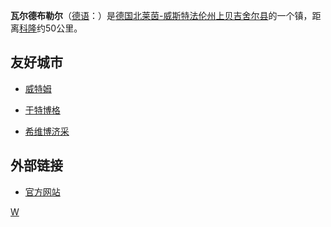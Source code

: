 {{Infobox Settlement
| name = 瓦尔德布勒尔<br/>Waldbröl
| image_skyline = Waldbröl-blick v markt.jpg
| imagesize = 250px
| image_caption = 
| image_flag = 
| image_shield = DEU Waldbroel COA.svg
| pushpin_map = Germany
| pushpin_label_position = bottom
| subdivision_type = 国家
| subdivision_name = {{GER}}
| subdivision_type1 = [[德国行政区划|州]]
| subdivision_name1 = [[北莱茵-威斯特法伦州|北莱茵-威斯特法伦州]]
| subdivision_type2 = [[德国行政区划|县]]
| subdivision_name2 =  [[上贝吉舍尔县|上贝吉舍尔县]]
| elevation_m = 300
| elevation_ft = 
| area_total_km2 = 63.02
| population_as_of = 2009年
| population_total = 19432
| population_density_km2 = auto
| timezone = [[CET|CET]]
| utc_offset = +1
| timezone_DST = [[CEST|CEST]]
| utc_offset_DST = +2
| latd = 50
| latm = 52
| lats = 44
| latNS = N
| longd = 7
| longm = 36
| longs = 54
| longEW = E
| website =  
}}
'''瓦尔德布勒尔'''（[[德语|德语]]：'''{{lang|de|Waldbröl}}'''）是[[德国|德国]][[北莱茵-威斯特法伦州|北莱茵-威斯特法伦州]][[上贝吉舍尔县|上贝吉舍尔县]]的一个镇，距离[[科隆|科隆]]约50公里。

==友好城市==
*{{GBR}}[[威特姆|威特姆]]
*{{GER}}[[于特博格|于特博格]]
*{{POL}}[[希维博济采|希维博济采]]

==外部链接==
*[http://www.waldbroel.de 官方网站] {{Wayback|url=http://www.waldbroel.de/ |date=20130129195534 }}

{{Authority control}}
{{Germany-stub}}

[[Category:北莱茵-威斯特法伦州市镇|W]]